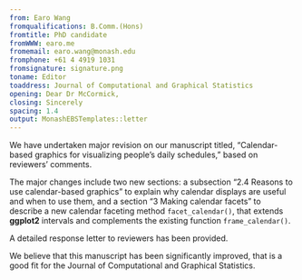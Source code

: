 ```yaml
---
from: Earo Wang
fromqualifications: B.Comm.(Hons)
fromtitle: PhD candidate
fromWWW: earo.me
fromemail: earo.wang@monash.edu
fromphone: +61 4 4919 1031
fromsignature: signature.png
toname: Editor
toaddress: Journal of Computational and Graphical Statistics
opening: Dear Dr McCormick,
closing: Sincerely
spacing: 1.4
output: MonashEBSTemplates::letter
---
```


We have undertaken major revision on our manuscript titled, "Calendar-based graphics for visualizing people's daily schedules," based on reviewers' comments.

The major changes include two new sections: a subsection "2.4 Reasons to use calendar-based graphics" to explain why calendar displays are useful and when to use them, and a section "3 Making calendar facets" to describe a new calendar faceting method `facet_calendar()`, that extends **ggplot2** intervals and complements the existing function `frame_calendar()`.

A detailed response letter to reviewers has been provided.

We believe that this manuscript has been significantly improved, that is a good fit for the Journal of Computational and Graphical Statistics.
